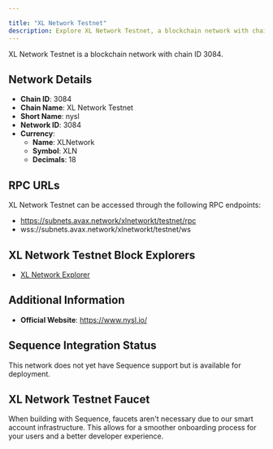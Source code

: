 ```yaml
---

title: "XL Network Testnet"
description: Explore XL Network Testnet, a blockchain network with chain ID 3084. Learn about its native currency, XLNetwork, and how to interact with the network.
---
```




XL Network Testnet is a blockchain network with chain ID 3084.

## Network Details

- **Chain ID**: 3084
- **Chain Name**: XL Network Testnet
- **Short Name**: nysl
- **Network ID**: 3084
- **Currency**: 
  - **Name**: XLNetwork
  - **Symbol**: XLN
  - **Decimals**: 18

## RPC URLs

XL Network Testnet can be accessed through the following RPC endpoints:

- https://subnets.avax.network/xlnetworkt/testnet/rpc
- wss://subnets.avax.network/xlnetworkt/testnet/ws

## XL Network Testnet Block Explorers

- [XL Network Explorer](https://subnets-test.avax.network/xlnetworkt)

## Additional Information

- **Official Website**: https://www.nysl.io/

## Sequence Integration Status

This network does not yet have Sequence support but is available for deployment.

## XL Network Testnet Faucet

When building with Sequence, faucets aren't necessary due to our smart account infrastructure. This allows for a smoother onboarding process for your users and a better developer experience.
